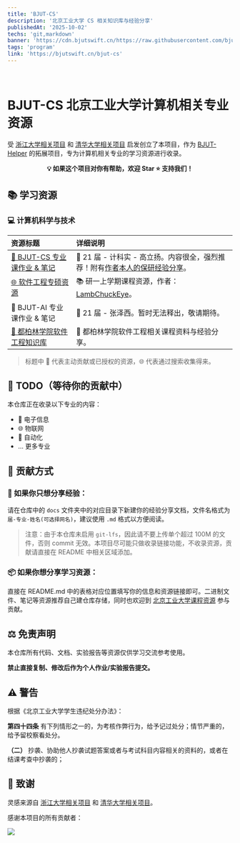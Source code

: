 ```yaml
---
title: 'BJUT-CS'
description: '北京工业大学 CS 相关知识库与经验分享'
publishedAt: '2025-10-02'
techs: 'git,markdown'
banner: 'https://cdn.bjutswift.cn/https://raw.githubusercontent.com/bjut-swift/swifts-nest/main/public/favicon/ms-icon-310x310.png'
tags: 'program'
link: 'https://bjutswift.cn/bjut-cs'
---
```


<br />
<div className='flex justify-center'>
  <GithubCard repo='bjut-swift/BJUT-CS' />
</div>

# BJUT-CS 北京工业大学计算机相关专业资源

受 <a href="https://github.com/QSCTech/zju-icicles" target="_blank">浙江大学相关项目</a> 和 <a href="https://github.com/PKUanonym/REKCARC-TSC-UHT" target="_blank">清华大学相关项目</a> 启发创立了本项目，作为 <a href="https://github.com/bjut-swift/BJUT-Helper" target="_blank">BJUT-Helper</a> 的拓展项目，专为计算机相关专业的学习资源进行收录。

<p align='center'>
  <b>💡 如果这个项目对你有帮助，欢迎 Star ⭐ 支持我们！</b>
</p>

## 📚 学习资源

### 💻 计算机科学与技术

| 资源标题                                                                                                              | 详细说明                                                                                                                                          |
| :-------------------------------------------------------------------------------------------------------------------- | :------------------------------------------------------------------------------------------------------------------------------------------------ |
| <a href="https://github.com/OldGlycine/BJUT-CS" target="_blank">💎 BJUT-CS 专业课作业 & 笔记</a>                      | 📝 21 届 - 计科实 - 高立扬。内容很全，强烈推荐！附有<a href="https://zhuanlan.zhihu.com/p/721669410" target="_blank">作者本人的保研经验分享</a>。 |
| <a href="https://github.com/LambChuckEye/2021_winter" target="_blank">🌐 软件工程专硕资源</a>                         | 📚 研一上学期课程资源，作者：<a href="https://github.com/LambChuckEye" target="_blank">LambChuckEye</a>。                                         |
| 💎 BJUT-AI 专业课作业 & 笔记                                                                                          | 📝 21 届 - 张泽西。暂时无法释出，敬请期待。                                                                                                       |
| <a href="https://bdic-learning-hub.github.io/BDIC-SE-KnowledgeBase/" target="_blank"> 💎 都柏林学院软件工程知识库</a> | 📝 都柏林学院软件工程相关课程资料与经验分享。                                                                                                     |

> 标题中 💎 代表主动贡献或已授权的资源，🌐 代表通过搜索收集得来。

## 📝 TODO（等待你的贡献中）

本仓库正在收录以下专业的内容：

- 🔌 电子信息
- 🌐 物联网
- 🤖 自动化
- ... 更多专业

## 🤝 贡献方式

### 💭 如果你只想分享经验：

请在仓库中的 `docs` 文件夹中的对应目录下新建你的经验分享文档，文件名格式为 `届-专业-姓名(可选择网名)`，建议使用 `.md` 格式以方便阅读。

> 注意：由于本仓库未启用 `git-lfs`，因此请不要上传单个超过 100M 的文件，否则 commit 无效。本项目尽可能只做收录链接功能，不收录资源，贡献请直接在 README 中相关区域添加。

### 📦 如果你想分享学习资源：

直接在 README.md 中的表格对应位置填写你的信息和资源链接即可。二进制文件、笔记等资源推荐自己建仓库存储，同时也欢迎到 <a href="https://github.com/bjut-swift/BJUT-Helper" target="_blank">北京工业大学课程资源</a> 参与贡献。

## ⚖️ 免责声明

本仓库所有代码、文档、实验报告等资源仅供学习交流参考使用。

**禁止直接复制、修改后作为个人作业/实验报告提交。**

## ⚠️ 警告

根据《北京工业大学学生违纪处分办法》：

**第四十四条** 有下列情形之一的，为考核作弊行为，给予记过处分；情节严重的，给予留校察看处分。

**（二）** 抄袭、协助他人抄袭试题答案或者与考试科目内容相关的资料的，或者在结课考查中抄袭的；

## 🙏 致谢

灵感来源自 <a href="https://isshikihugh.github.io/zju-cs-asio/" target="_blank">浙江大学相关项目</a> 和 <a href="https://github.com/PKUanonym/REKCARC-TSC-UHT" target="_blank">清华大学相关项目</a>。

感谢本项目的所有贡献者：

<a href='https://github.com/bjut-swift/BJUT-CS/graphs/contributors'>
  <img src='https://contrib.rocks/image?repo=bjut-swift/BJUT-CS' />
</a>

